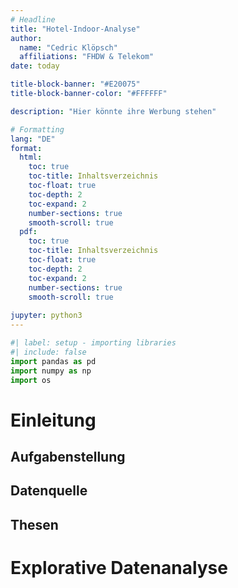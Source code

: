 ```yaml
---
# Headline
title: "Hotel-Indoor-Analyse"
author: 
  name: "Cedric Klöpsch"
  affiliations: "FHDW & Telekom"
date: today

title-block-banner: "#E20075"
title-block-banner-color: "#FFFFFF"

description: "Hier könnte ihre Werbung stehen"

# Formatting
lang: "DE"
format:
  html:
    toc: true
    toc-title: Inhaltsverzeichnis 
    toc-float: true
    toc-depth: 2
    toc-expand: 2
    number-sections: true
    smooth-scroll: true
  pdf:
    toc: true
    toc-title: Inhaltsverzeichnis 
    toc-float: true
    toc-depth: 2
    toc-expand: 2
    number-sections: true
    smooth-scroll: true
  
jupyter: python3
---
```


```python
#| label: setup - importing libraries
#| include: false
import pandas as pd
import numpy as np
import os
```

# Einleitung
## Aufgabenstellung
## Datenquelle
## Thesen

# Explorative Datenanalyse